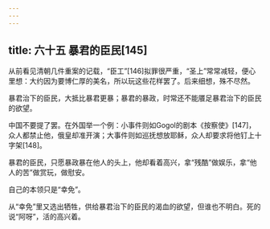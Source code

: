 ```yaml
---
---
---
```

title: 六十五 暴君的臣民[145]
---




从前看见清朝几件重案的记载，“臣工”[146]拟罪很严重，“圣上”常常减轻，便心里想：大约因为要博仁厚的美名，所以玩这些花样罢了。后来细想，殊不尽然。

暴君治下的臣民，大抵比暴君更暴；暴君的暴政，时常还不能餍足暴君治下的臣民的欲望。

中国不要提了罢。在外国举一个例：小事件则如Gogol的剧本《按察使》[147]，众人都禁止他，俄皇却准开演；大事件则如巡抚想放耶稣，众人却要求将他钉上十字架[148]。

暴君的臣民，只愿暴政暴在他人的头上，他却看着高兴，拿“残酷”做娱乐，拿“他人的苦”做赏玩，做慰安。

自己的本领只是“幸免”。

从“幸免”里又选出牺牲，供给暴君治下的臣民的渴血的欲望，但谁也不明白。死的说“阿呀”，活的高兴着。